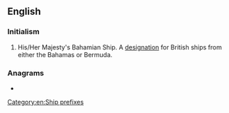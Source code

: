 ==English==
{{wikipedia|Her Majesty's Ship}}

===Initialism===
{{rfc-header|Initialism}}
{{head|en|initialism}}
# His/Her Majesty's Bahamian Ship. A [[designation]] for British ships from either the Bahamas or Bermuda.

===Anagrams===
* {{anagrams|en|a=bhms|HBMS|SMBH}}

[[Category:en:Ship prefixes]]